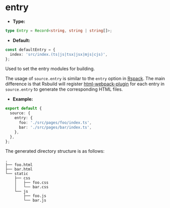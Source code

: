 # entry

- **Type:**

```ts
type Entry = Record<string, string | string[]>;
```

- **Default:**

```ts
const defaultEntry = {
  index: 'src/index.(ts|js|tsx|jsx|mjs|cjs)',
};
```

Used to set the entry modules for building.

The usage of `source.entry` is similar to the `entry` option in [Rspack](https://rspack.dev/config/entry). The main difference is that Rsbuild will register [html-webpack-plugin](https://github.com/jantimon/html-webpack-plugin) for each entry in `source.entry` to generate the corresponding HTML files.

- **Example:**

```ts
export default {
  source: {
    entry: {
      foo: './src/pages/foo/index.ts',
      bar: './src/pages/bar/index.ts',
    },
  },
};
```

The generated directory structure is as follows:

```text
.
├── foo.html
├── bar.html
└── static
    ├── css
    │   ├── foo.css
    │   └── bar.css
    └── js
        ├── foo.js
        └── bar.js
```
